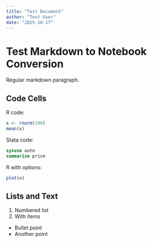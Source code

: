 ```yaml
---
title: "Test Document"
author: "Test User"
date: "2025-10-17"
---
```


# Test Markdown to Notebook Conversion

Regular markdown paragraph.

## Code Cells

R code:
```r
x <- rnorm(100)
mean(x)
```

Stata code:
```stata
sysuse auto
summarize price
```

R with options:
```r
plot(x)
```

## Lists and Text

1. Numbered list
2. With items

* Bullet point
* Another point
